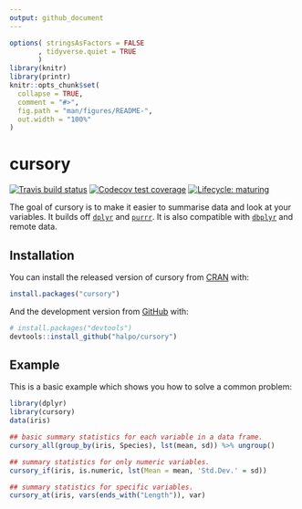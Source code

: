 ```yaml
---
output: github_document
---
```


<!-- README.md is generated from README.Rmd. Please edit that file -->

```r
options( stringsAsFactors = FALSE
       , tidyverse.quiet = TRUE
       )
library(knitr)
library(printr)
knitr::opts_chunk$set(
  collapse = TRUE,
  comment = "#>",
  fig.path = "man/figures/README-",
  out.width = "100%"
)
```

# cursory

<!-- badges: start -->
[![Travis build status](https://travis-ci.org/halpo/cursory.svg?branch=master)](https://travis-ci.org/halpo/cursory)
[![Codecov test coverage](https://codecov.io/gh/halpo/cursory/branch/master/graph/badge.svg)](https://codecov.io/gh/halpo/cursory?branch=master)
[![Lifecycle: maturing](https://img.shields.io/badge/lifecycle-maturing-blue.svg)](https://www.tidyverse.org/lifecycle/#maturing)
<!-- badges: end -->

The goal of cursory is to make it easier to summarise data and look
at your variables.  It builds off [`dplyr`](http://dplyr.tidyverse.org) 
and [`purrr`](http://purrr.tidyverse.org).  It is also compatible with 
[`dbplyr`](http://dbplyr.tidyverse.org) and remote data.

## Installation

You can install the released version of cursory from [CRAN](https://CRAN.R-project.org) with:

``` r
install.packages("cursory")
```

And the development version from [GitHub](https://github.com/) with:

``` r
# install.packages("devtools")
devtools::install_github("halpo/cursory")
```
## Example

This is a basic example which shows you how to solve a common problem:

```r
library(dplyr)
library(cursory)
data(iris)

## basic summary statistics for each variable in a data frame.
cursory_all(group_by(iris, Species), lst(mean, sd)) %>% ungroup() 

## summary statistics for only numeric variables. 
cursory_if(iris, is.numeric, lst(Mean = mean, 'Std.Dev.' = sd))

## summary statistics for specific variables. 
cursory_at(iris, vars(ends_with("Length")), var)
```

